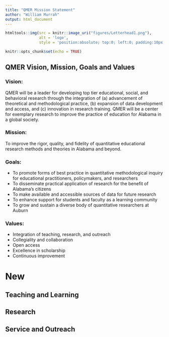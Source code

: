 ```yaml
---
title: "QMER Mission Statement"
author: "William Murrah"
output: html_document
---
```


```r
htmltools::img(src = knitr::image_uri("figures/Letterhead1.png"), 
               alt = 'logo', 
               style = 'position:absolute; top:0; left:0; padding:10px;')
```

```r
knitr::opts_chunk$set(echo = TRUE)
```

## QMER Vision, Mission, Goals and Values

### Vision: 

QMER will be a leader for developing top tier educational, social, and behavioral research through the integration of (a) advancement of theoretical and methodological practice, (b) expansion of data development and access, and (c) innovation in research training. QMER will be a center for exemplary research to improve the practice of education for Alabama in a global society.

### Mission: 

To improve the rigor, quality, and fidelity of quantitative educational research methods and theories in Alabama and beyond. 

### Goals:

-	To promote forms of best practice in quantitative methodological inquiry for educational practitioners, policymakers, and researchers
-	To disseminate practical application of research for the benefit of Alabama’s citizens
-	To make available and accessible sources of data for future research
-	To enhance support for students and faculty as a learning community
-	To grow and sustain a diverse body of quantitative researchers at Auburn

### Values:

-	Integration of teaching, research, and outreach
-	Collegiality and collaboration
-	Open access
-	Excellence in scholarship
-	Continuous improvement



# New

## Teaching and Learning

## Research

## Service and Outreach


